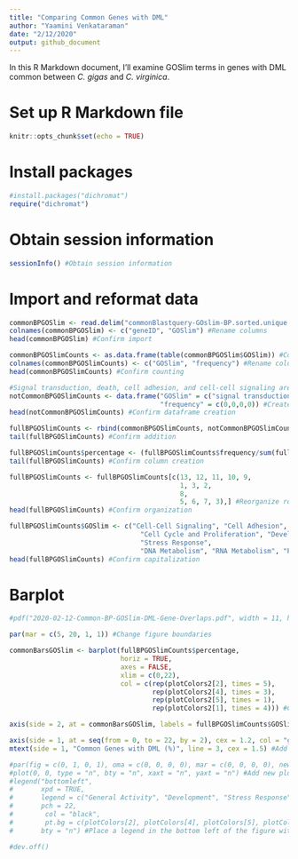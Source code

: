 ```yaml
---
title: "Comparing Common Genes with DML"
author: "Yaamini Venkataraman"
date: "2/12/2020"
output: github_document
---
```


In this R Markdown document, I'll examine GOSlim terms in genes with DML common between *C. gigas* and *C. virginica*.

# Set up R Markdown file

```r
knitr::opts_chunk$set(echo = TRUE)
```

# Install packages

```r
#install.packages("dichromat")
require("dichromat")
```

# Obtain session information

```r
sessionInfo() #Obtain session information
```

# Import and reformat data

```r
commonBPGOSlim <- read.delim("commonBlastquery-GOslim-BP.sorted.unique.noOther", sep = "\t", header = FALSE) #Import unique BP GOslim terms without any "other biological processes" entries. File is tab-delimited and does not have a header.
colnames(commonBPGOSlim) <- c("geneID", "GOSlim") #Rename columns
head(commonBPGOSlim) #Confirm import
```

```r
commonBPGOSlimCounts <- as.data.frame(table(commonBPGOSlim$GOSlim)) #Count the frequency of each GOslim term
colnames(commonBPGOSlimCounts) <- c("GOSlim", "frequency") #Rename columns
head(commonBPGOSlimCounts) #Confirm counting
```

```r
#Signal transduction, death, cell adhesion, and cell-cell signaling are not represented in this dataset.
notCommonBPGOSlimCounts <- data.frame("GOSlim" = c("signal transduction", "death", "cell adhesion", "cell-cell signaling"),
                                      "frequency" = c(0,0,0,0)) #Create dataframe with GOSlim terms not represented by the overlap data
head(notCommonBPGOSlimCounts) #Confirm dataframe creation
```

```r
fullBPGOSlimCounts <- rbind(commonBPGOSlimCounts, notCommonBPGOSlimCounts) #Add missing information to dataset
tail(fullBPGOSlimCounts) #Confirm addition
```

```r
fullBPGOSlimCounts$percentage <- (fullBPGOSlimCounts$frequency/sum(fullBPGOSlimCounts$frequency)*100) #Create a new column with percentages of GOSlim terms instead of raw counts
tail(fullBPGOSlimCounts) #Confirm column creation
```

```r
fullBPGOSlimCounts <- fullBPGOSlimCounts[c(13, 12, 11, 10, 9,
                                           1, 3, 2,
                                           8,
                                           5, 6, 7, 3),] #Reorganize rows based on broader functions. Rows are development, stress response, and metabolic processes.
head(fullBPGOSlimCounts) #Confirm organization
```

```r
fullBPGOSlimCounts$GOSlim <- c("Cell-Cell Signaling", "Cell Adhesion", "Death", "Signal Transduction", "Transport",
                                 "Cell Cycle and Proliferation", "Developmental Processes", "Cell Organization and Biogenesis",
                                 "Stress Response",
                                 "DNA Metabolism", "RNA Metabolism", "Protein Metabolism", "Other Metabolic Processes") #Capitalize labels
head(fullBPGOSlimCounts) #Confirm capitalization
```

# Barplot

```r
#pdf("2020-02-12-Common-BP-GOSlim-DML-Gene-Overlaps.pdf", width = 11, height = 8.5) #Save as a pdf

par(mar = c(5, 20, 1, 1)) #Change figure boundaries

commonBarsGOSlim <- barplot(fullBPGOSlimCounts$percentage,
                            horiz = TRUE,
                            axes = FALSE, 
                            xlim = c(0,22),
                            col = c(rep(plotColors2[2], times = 5),
                                    rep(plotColors2[4], times = 3),
                                    rep(plotColors2[5], times = 1),
                                    rep(plotColors2[1], times = 4))) #Create a barplot that is horizontal (horiz = TRUE). Use axes = FALSE to remove all axes. Set xlim based on maximum percentage value. Colors correspond to broader GOSlim groupings. Save plot as a new object.

axis(side = 2, at = commonBarsGOSlim, labels = fullBPGOSlimCounts$GOSlim, tick = FALSE, las = 2, col = "grey80", cex.axis = 1.5) #Add y-axis with GOSlim terms from BPGOSlimCounts. Place labels at specific barplot values from barsGOSlim. Remove tick marks (tick) and change orientation of labels (las)

axis(side = 1, at = seq(from = 0, to = 22, by = 2), cex = 1.2, col = "grey80") #Add x-axis
mtext(side = 1, "Common Genes with DML (%)", line = 3, cex = 1.5) #Add x-axis label

#par(fig = c(0, 1, 0, 1), oma = c(0, 0, 0, 0), mar = c(0, 0, 0, 0), new = TRUE) #Create new plot
#plot(0, 0, type = "n", bty = "n", xaxt = "n", yaxt = "n") #Add new plot on top of current plot
#legend("bottomleft",
#       xpd = TRUE,
#       legend = c("General Activity", "Development", "Stress Response", "Metabolic Processes"),
#       pch = 22, 
#        col = "black", 
#        pt.bg = c(plotColors[2], plotColors[4], plotColors[5], plotColors[1]),
#       bty = "n") #Place a legend in the bottom left of the figure with no box

#dev.off()
```



